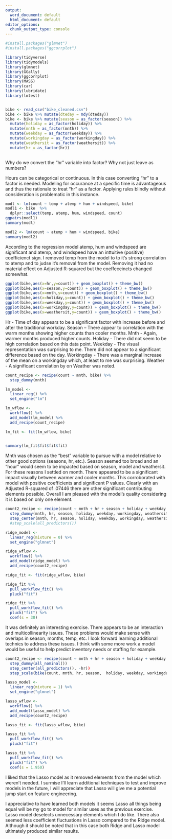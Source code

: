 ---
output:
  word_document: default
  html_document: default
editor_options: 
  chunk_output_type: console
---
```{r   Libraries and Data}
#install.packages("glmnet")
#install.packages("ggcorrplot")

library(tidyverse)
library(tidymodels)
library(glmnet)
library(GGally)
library(ggcorrplot)
library(MASS)
library(car)
library(lubridate)
library(lmtest)


bike <- read_csv("bike_cleaned.csv")
bike <- bike %>% mutate(dteday = mdy(dteday))
bike <- bike %>% mutate(season = as_factor(season)) %>%
  mutate(holiday = as_factor(holiday)) %>%
  mutate(mnth = as_factor(mnth)) %>%
  mutate(weekday = as_factor(weekday)) %>%
  mutate(workingday = as_factor(workingday)) %>%
  mutate(weathersit = as_factor(weathersit)) %>%
  mutate(hr = as_factor(hr))
  

```

Why do we convert the “hr” variable into factor? Why not just leave as numbers?  

Hours can be categorical or continuous.  In this case converting "hr" to a factor is needed.  Modeling for occurance at a specific time is advantageous and thus the rationale to treat "hr" as a factor. Applying rules blindly without consideration is problematic in this instance.


```{r Task 2}
modl <- lm(count ~ temp + atemp + hum + windspeed, bike)
modl1 <- bike  %>%
  dplyr::select(temp, atemp, hum, windspeed, count)
ggpairs(modl1)
summary(modl)

modl2 <- lm(count ~ atemp + hum + windspeed, bike)
summary(modl2)
```

According to the regression model atemp, hum and windspeed are significant and atemp, and windspeed have an inttuitive (positive) coefficienct sign. I removed temp from the model to to it's strong correlation to atemp and to judse it's removal from the model.  Removing it had no material effect on Adjusted R-squared but the coeffeceincts changed somewhat.  



```{r Task 3}

ggplot(bike,aes(x=hr,y=count)) + geom_boxplot() + theme_bw()
ggplot(bike,aes(x=season,y=count)) + geom_boxplot() + theme_bw()
ggplot(bike,aes(x=mnth,y=count)) + geom_boxplot() + theme_bw()
ggplot(bike,aes(x=holiday,y=count)) + geom_boxplot() + theme_bw()
ggplot(bike,aes(x=weekday,y=count)) + geom_boxplot() + theme_bw()
ggplot(bike,aes(x=workingday,y=count)) + geom_boxplot() + theme_bw()
ggplot(bike,aes(x=weathersit,y=count)) + geom_boxplot() + theme_bw()


```

Hr - Time of day appears to be a significant factor with increase before and after the traditional workday.
Season – There appear to correlation with the warm months showing higher counts than cooler months.
Mnth - Again, warmer months produced higher counts.
Holiday - There did not seem to be high correlation based on this data point.
Weekday - The visual representation was surprising to me.  There did not appear to a significant difference based on the day.
Workingday - There was a marginal increase of the mean on a workingday which, at least to me was surprising.
Weather - A significant correlation by on Weather was noted.


```{r Task 4}
count_recipe <- recipe(count ~ mnth, bike) %>%
  step_dummy(mnth)

lm_model <-
  linear_reg() %>%
  set_engine("lm")

lm_wflow <-
  workflow() %>%
  add_model(lm_model) %>%
  add_recipe(count_recipe)

lm_fit <- fit(lm_wflow, bike)
  
```

```{r}
summary(lm_fit$fit$fit$fit)
```

Mnth was chosen as the "best" variable to pursue with a model relative to other good options (seasons, hr, etc.). Season seemed too broad and an "hour" would seem to be impacted based on season, model and weathersit.  For these reasons I settled on month. There appeared to be a significant impact visually between warmer and cooler months.  This corroborated with model with positive coefficients and significant P values.  Clearly with an Adjusted R-squared of .07446 there are other significant contributing elements possible.  Overall I am pleased with the model's quality considering it is based on only one element.

```{r Task 5}

count2_recipe <- recipe(count ~ mnth + hr + season + holiday + weekday + workingday + weathersit + temp + atemp + hum + windspeed, bike) %>%
  step_dummy(mnth, hr, season, holiday, weekday, workingday, weathersit, temp, atemp, hum, windspeed)
  step_center(mnth, hr, season, holiday, weekday, workingday, weathersit, temp, atemp, hum, windspeed)
  #step_scale(all_predictors())

ridge_model <-
  linear_reg(mixture = 0) %>%
  set_engine("glmnet")

ridge_wflow <-
  workflow() %>%
  add_model(ridge_model) %>%
  add_recipe(count2_recipe)

ridge_fit <- fit(ridge_wflow, bike)
```

```{r}
ridge_fit %>%
  pull_workflow_fit() %>%
  pluck("fit")
```

```{r}
ridge_fit %>%
  pull_workflow_fit() %>%
  pluck("fit") %>%
  coef(s = 30)
```

It was definitely an interesting exercise. There appears to be an interaction and multicollinearity issues.  These problems would make sense with overlaps in season, months, temp, etc.  I look forward learning additional technics to address these issues.  I think with some more work a model would be useful to help predict inventory needs or staffing for example.   

```{r}
count2_recipe <- recipe(count ~ mnth + hr + season + holiday + weekday + workingday + weathersit + temp + atemp + hum + windspeed, bike) %>%
  step_dummy(all_nominal())
  step_center(all_predictors(), -hr))
  step_scale(bike(count, mnth, hr, season,  holiday, weekday, workingday, weathersit, temp, atemp, hum, windspeed))

lasso_model <-
  linear_reg(mixture = 1) %>%
  set_engine("glmnet")

lasso_wflow <-
  workflow() %>%
  add_model(lasso_model) %>%
  add_recipe(count2_recipe)

lasso_fit <- fit(lasso_wflow, bike)
```

```{r}
lasso_fit %>%
  pull_workflow_fit() %>%
  pluck("fit")
```

```{r}
lasso_fit %>%
  pull_workflow_fit() %>%
  pluck("fit") %>%
  coef(s = 1.950)
```

I liked that the Lasso model as it removed elements from the model which weren’t needed.  I surmise I’ll learn additional techniques to test and improve models in the future, I will appreciate that Lasso will give me a potential jump start on feature engineering.

I appreciative to have learned both models it seems Lasso all things being equal will be my go to model for similar uses as the previous exercise.  Lasso model deselects unnecessary elements which I do like.  There also seemed less coefficient fluctuations in Lasso compared to the Ridge model.   Although it should be noted that in this case both Ridge and Lasso model ultimately produced similar results.
  